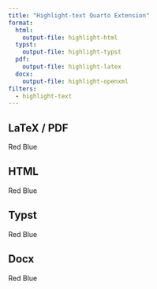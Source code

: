 ```yaml
---
title: "Highlight-text Quarto Extension"
format:
  html:
    output-file: highlight-html
  typst:
    output-file: highlight-typst
  pdf:
    output-file: highlight-latex
  docx:
    output-file: highlight-openxml
filters:
  - highlight-text
---
```


::: {.content-visible when-format="pdf"}
## LaTeX / PDF

[Red]{colour="#b22222"}
[Blue]{color="#0000FF"}
:::

::: {.content-visible when-format="html"}
## HTML

[Red]{colour="#b22222"}
[Blue]{color="#0000FF"}
:::

::: {.content-visible when-format="typst"}
## Typst

[Red]{colour="#b22222"}
[Blue]{color="#0000FF"}
:::

::: {.content-visible when-format="docx"}
## Docx

[Red]{colour="#b22222"}
[Blue]{color="#0000FF"}
:::
